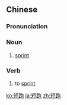 ==Chinese==
{{zh-forms}}

===Pronunciation===
{{zh-pron
|m=duǎnpǎo
|cat=n,v
}}

===Noun===
{{zh-noun}}

# [[sprint]]

===Verb===
{{zh-verb}}

# to [[sprint]]

[[ko:短跑]]
[[ja:短跑]]
[[zh:短跑]]